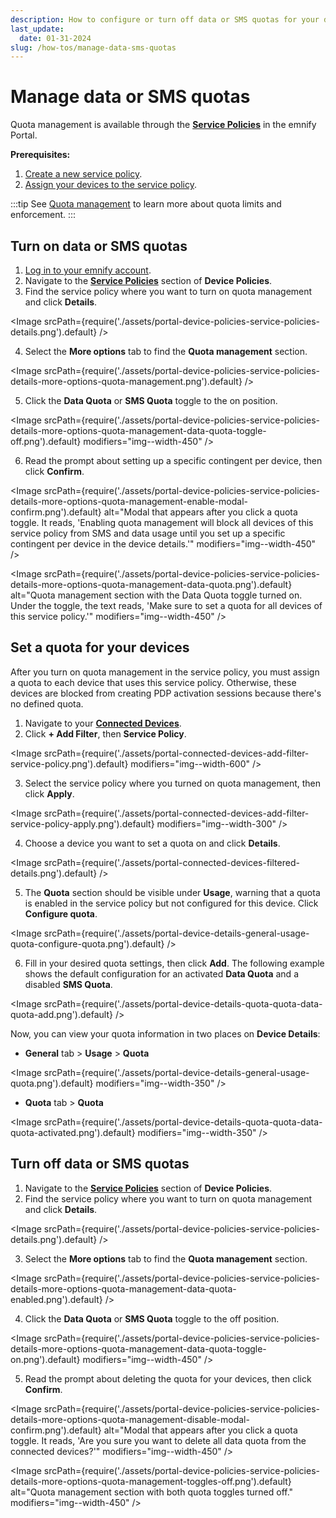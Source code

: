 ```yaml
---
description: How to configure or turn off data or SMS quotas for your devices on the emnify Portal
last_update:
  date: 01-31-2024
slug: /how-tos/manage-data-sms-quotas
---
```


# Manage data or SMS quotas

Quota management is available through the [**Service Policies**](https://portal.emnify.com/device-policies#service-policies) in the emnify Portal.

**Prerequisites:**

1. [Create a new service policy](/how-tos/create-service-policies).
1. [Assign your devices to the service policy](/how-tos/assign-devices-to-policies).

:::tip
See [Quota management](/services/quota-management) to learn more about quota limits and enforcement.
:::

## Turn on data or SMS quotas

1. [Log in to your emnify account](https://portal.emnify.com/sign).
2. Navigate to the [**Service Policies**](https://portal.emnify.com/device-policies#service-policies) section of **Device Policies**.
3. Find the service policy where you want to turn on quota management and click **Details**.

<Image
  srcPath={require('./assets/portal-device-policies-service-policies-details.png').default}
/>

4. Select the **More options** tab to find the **Quota management** section.

<Image
  srcPath={require('./assets/portal-device-policies-service-policies-details-more-options-quota-management.png').default}
/>

5. Click the **Data Quota** or **SMS Quota** toggle to the on position.

<Image
  srcPath={require('./assets/portal-device-policies-service-policies-details-more-options-quota-management-data-quota-toggle-off.png').default}
  modifiers="img--width-450"
/>

6. Read the prompt about setting up a specific contingent per device, then click **Confirm**.

<Image
  srcPath={require('./assets/portal-device-policies-service-policies-details-more-options-quota-management-enable-modal-confirm.png').default}
  alt="Modal that appears after you click a quota toggle. It reads, 'Enabling quota management will block all devices of this service policy from SMS and data usage until you set up a specific contingent per device in the device details.'"
  modifiers="img--width-450"
/>

<Image
  srcPath={require('./assets/portal-device-policies-service-policies-details-more-options-quota-management-data-quota.png').default}
  alt="Quota management section with the Data Quota toggle turned on. Under the toggle, the text reads, 'Make sure to set a quota for all devices of this service policy.'"
  modifiers="img--width-450"
/>

## Set a quota for your devices

After you turn on quota management in the service policy, you must assign a quota to each device that uses this service policy.
Otherwise, these devices are blocked from creating PDP activation sessions because there's no defined quota.

1. Navigate to your [**Connected Devices**](https://portal.emnify.com/connected-devices).
2. Click **+ Add Filter**, then **Service Policy**.

<Image
  srcPath={require('./assets/portal-connected-devices-add-filter-service-policy.png').default}
  modifiers="img--width-600"
/>

3. Select the service policy where you turned on quota management, then click **Apply**.

<Image
  srcPath={require('./assets/portal-connected-devices-add-filter-service-policy-apply.png').default}
  modifiers="img--width-300"
/>

4. Choose a device you want to set a quota on and click **Details**.

<Image
  srcPath={require('./assets/portal-connected-devices-filtered-details.png').default}
/>

5. The **Quota** section should be visible under **Usage**, warning that a quota is enabled in the service policy but not configured for this device.
Click **Configure quota**.

<Image
  srcPath={require('./assets/portal-device-details-general-usage-quota-configure-quota.png').default}
/>

6. Fill in your desired quota settings, then click **Add**.
The following example shows the default configuration for an activated **Data Quota** and a disabled **SMS Quota**.

<Image
  srcPath={require('./assets/portal-device-details-quota-quota-data-quota-add.png').default}
/>

Now, you can view your quota information in two places on **Device Details**:

- **General** tab&nbsp;<span aria-label="and then">></span> **Usage**&nbsp;<span aria-label="and then">></span> **Quota**

<Image
  srcPath={require('./assets/portal-device-details-general-usage-quota.png').default}
  modifiers="img--width-350"
/>

- **Quota** tab&nbsp;<span aria-label="and then">></span> **Quota**

<Image
  srcPath={require('./assets/portal-device-details-quota-quota-data-quota-activated.png').default}
  modifiers="img--width-350"
/>

## Turn off data or SMS quotas

1. Navigate to the [**Service Policies**](https://portal.emnify.com/device-policies#service-policies) section of **Device Policies**.
2. Find the service policy where you want to turn on quota management and click **Details**.

<Image
  srcPath={require('./assets/portal-device-policies-service-policies-details.png').default}
/>

3. Select the **More options** tab to find the **Quota management** section.

<Image
  srcPath={require('./assets/portal-device-policies-service-policies-details-more-options-quota-management-data-quota-enabled.png').default}
/>

4. Click the **Data Quota** or **SMS Quota** toggle to the off position.

<Image
  srcPath={require('./assets/portal-device-policies-service-policies-details-more-options-quota-management-data-quota-toggle-on.png').default}
  modifiers="img--width-450"
/>

5. Read the prompt about deleting the quota for your devices, then click **Confirm**.

<Image
  srcPath={require('./assets/portal-device-policies-service-policies-details-more-options-quota-management-disable-modal-confirm.png').default}
  alt="Modal that appears after you click a quota toggle. It reads, 'Are you sure you want to delete all data quota from the connected devices?'"
  modifiers="img--width-450"
/>

<Image
  srcPath={require('./assets/portal-device-policies-service-policies-details-more-options-quota-management-toggles-off.png').default}
  alt="Quota management section with both quota toggles turned off."
  modifiers="img--width-450"
/>
